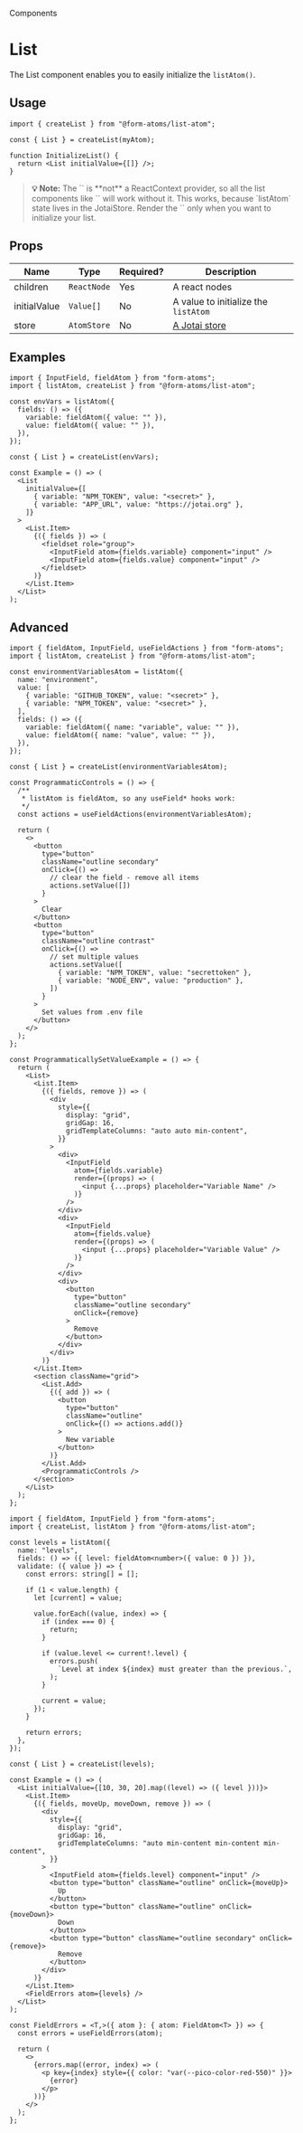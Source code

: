 
<hgroup>

<p className="category">Components</p>

# List

The List component enables you to easily initialize the `listAtom()`.

</hgroup>

## Usage

```tsx
import { createList } from "@form-atoms/list-atom";

const { List } = createList(myAtom);

function InitializeList() {
  return <List initialValue={[]} />;
}
```

<blockquote>
  <strong>💡 Note:</strong>
  The `<List>` is **not** a ReactContext provider, so all the list components like `<List.Item>` will work without it.
  This works, because `listAtom` state lives in the JotaiStore. Render the `<List>` only when you want to initialize your list. 
</blockquote>

## Props

| Name         | Type        | Required? | Description                                                    |
| ------------ | ----------- | --------- | -------------------------------------------------------------- |
| children     | `ReactNode` | Yes       | A react nodes                                                  |
| initialValue | `Value[]`   | No        | A value to initialize the `listAtom`                           |
| store        | `AtomStore` | No        | [A Jotai store](https://jotai.org/docs/core/store#createstore) |

## Examples

<Example of={ListStories.Initialized}>

```tsx
import { InputField, fieldAtom } from "form-atoms";
import { listAtom, createList } from "@form-atoms/list-atom";

const envVars = listAtom({
  fields: () => ({
    variable: fieldAtom({ value: "" }),
    value: fieldAtom({ value: "" }),
  }),
});

const { List } = createList(envVars);

const Example = () => (
  <List
    initialValue={[
      { variable: "NPM_TOKEN", value: "<secret>" },
      { variable: "APP_URL", value: "https://jotai.org" },
    ]}
  >
    <List.Item>
      {({ fields }) => (
        <fieldset role="group">
          <InputField atom={fields.variable} component="input" />
          <InputField atom={fields.value} component="input" />
        </fieldset>
      )}
    </List.Item>
  </List>
);
```

</Example>

## Advanced

<Example of={ListStories.ProgrammaticallySetValue} >

```tsx
import { fieldAtom, InputField, useFieldActions } from "form-atoms";
import { listAtom, createList } from "@form-atoms/list-atom";

const environmentVariablesAtom = listAtom({
  name: "environment",
  value: [
    { variable: "GITHUB_TOKEN", value: "<secret>" },
    { variable: "NPM_TOKEN", value: "<secret>" },
  ],
  fields: () => ({
    variable: fieldAtom({ name: "variable", value: "" }),
    value: fieldAtom({ name: "value", value: "" }),
  }),
});

const { List } = createList(environmentVariablesAtom);

const ProgrammaticControls = () => {
  /**
   * listAtom is fieldAtom, so any useField* hooks work:
   */
  const actions = useFieldActions(environmentVariablesAtom);

  return (
    <>
      <button
        type="button"
        className="outline secondary"
        onClick={() =>
          // clear the field - remove all items
          actions.setValue([])
        }
      >
        Clear
      </button>
      <button
        type="button"
        className="outline contrast"
        onClick={() =>
          // set multiple values
          actions.setValue([
            { variable: "NPM_TOKEN", value: "secrettoken" },
            { variable: "NODE_ENV", value: "production" },
          ])
        }
      >
        Set values from .env file
      </button>
    </>
  );
};

const ProgrammaticallySetValueExample = () => {
  return (
    <List>
      <List.Item>
        {({ fields, remove }) => (
          <div
            style={{
              display: "grid",
              gridGap: 16,
              gridTemplateColumns: "auto auto min-content",
            }}
          >
            <div>
              <InputField
                atom={fields.variable}
                render={(props) => (
                  <input {...props} placeholder="Variable Name" />
                )}
              />
            </div>
            <div>
              <InputField
                atom={fields.value}
                render={(props) => (
                  <input {...props} placeholder="Variable Value" />
                )}
              />
            </div>
            <div>
              <button
                type="button"
                className="outline secondary"
                onClick={remove}
              >
                Remove
              </button>
            </div>
          </div>
        )}
      </List.Item>
      <section className="grid">
        <List.Add>
          {({ add }) => (
            <button
              type="button"
              className="outline"
              onClick={() => actions.add()}
            >
              New variable
            </button>
          )}
        </List.Add>
        <ProgrammaticControls />
      </section>
    </List>
  );
};
```

</Example>

<Example of={ListStories.ValidateAscendingValues} hideFormActions={false}>

```tsx
import { fieldAtom, InputField } from "form-atoms";
import { createList, listAtom } from "@form-atoms/list-atom";

const levels = listAtom({
  name: "levels",
  fields: () => ({ level: fieldAtom<number>({ value: 0 }) }),
  validate: ({ value }) => {
    const errors: string[] = [];

    if (1 < value.length) {
      let [current] = value;

      value.forEach((value, index) => {
        if (index === 0) {
          return;
        }

        if (value.level <= current!.level) {
          errors.push(
            `Level at index ${index} must greater than the previous.`,
          );
        }

        current = value;
      });
    }

    return errors;
  },
});

const { List } = createList(levels);

const Example = () => (
  <List initialValue={[10, 30, 20].map((level) => ({ level }))}>
    <List.Item>
      {({ fields, moveUp, moveDown, remove }) => (
        <div
          style={{
            display: "grid",
            gridGap: 16,
            gridTemplateColumns: "auto min-content min-content min-content",
          }}
        >
          <InputField atom={fields.level} component="input" />
          <button type="button" className="outline" onClick={moveUp}>
            Up
          </button>
          <button type="button" className="outline" onClick={moveDown}>
            Down
          </button>
          <button type="button" className="outline secondary" onClick={remove}>
            Remove
          </button>
        </div>
      )}
    </List.Item>
    <FieldErrors atom={levels} />
  </List>
);

const FieldErrors = <T,>({ atom }: { atom: FieldAtom<T> }) => {
  const errors = useFieldErrors(atom);

  return (
    <>
      {errors.map((error, index) => (
        <p key={index} style={{ color: "var(--pico-color-red-550)" }}>
          {error}
        </p>
      ))}
    </>
  );
};
```

</Example>
